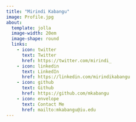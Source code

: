 ```yaml
---
title: "Mirindi Kabangu"
image: Profile.jpg
about:
  template: jolla
  image-width: 20em
  image-shape: round
  links:
    - icon: twitter
      text: Twitter
      href: https://twitter.com/mirindi_
    - icon: linkedin
      text: LinkedIn
      href: https://linkedin.com/mirindikabangu
    - icon: github
      text: Github
      href: https://github.com/mkabangu
    - icon: envelope
      text: Contact Me
      href: mailto:mkabangu@iu.edu
---
```

